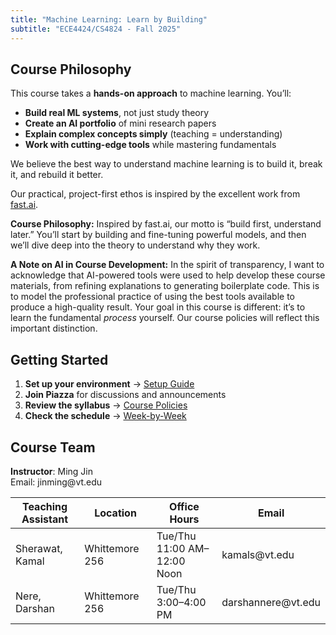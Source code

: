 ```yaml
---
title: "Machine Learning: Learn by Building"
subtitle: "ECE4424/CS4824 - Fall 2025"
---
```


## Course Philosophy

This course takes a **hands-on approach** to machine learning. You'll:

- **Build real ML systems**, not just study theory
- **Create an AI portfolio** of mini research papers
- **Explain complex concepts simply** (teaching = understanding)
- **Work with cutting-edge tools** while mastering fundamentals

We believe the best way to understand machine learning is to build it, break it, and rebuild it better.

Our practical, project-first ethos is inspired by the excellent work from [fast.ai](https://www.fast.ai/).

**Course Philosophy:** Inspired by fast.ai, our motto is "build first, understand later." You'll start by building and fine-tuning powerful models, and then we'll dive deep into the theory to understand why they work.

**A Note on AI in Course Development:** In the spirit of transparency, I want to acknowledge that AI-powered tools were used to help develop these course materials, from refining explanations to generating boilerplate code. This is to model the professional practice of using the best tools available to produce a high-quality result. Your goal in this course is different: it's to learn the fundamental *process* yourself. Our course policies will reflect this important distinction.

## Getting Started

1. **Set up your environment** → [Setup Guide](lectures/00-setup.qmd)
2. **Join Piazza** for discussions and announcements
3. **Review the syllabus** → [Course Policies](syllabus.qmd)
4. **Check the schedule** → [Week-by-Week](schedule.qmd)

## Course Team

**Instructor**: Ming Jin  
Email: jinming@vt.edu  

| **Teaching Assistant** | Location       | Office Hours                    | Email              |
|---|---|---|---|
| Sherawat, Kamal    | Whittemore 256 | Tue/Thu 11:00 AM–12:00 Noon     | kamals@vt.edu      |
| Nere, Darshan      | Whittemore 256 | Tue/Thu 3:00–4:00 PM            | darshannere@vt.edu |